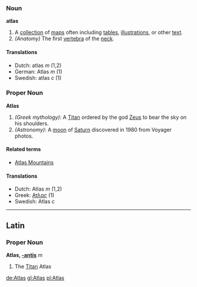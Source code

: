 === Noun ===
'''atlas'''

#A [[collection]] of [[map]]s often including [[table]]s, [[illustration]]s, or other [[text]].
#''(Anatomy)'' The first [[vertebra]] of the [[neck]].

====Translations====
*Dutch: atlas ''m'' (1,2)
*German: Atlas ''m'' (1)
*Swedish: atlas ''c'' (1)

=== Proper Noun ===
'''Atlas'''

#''(Greek mythology)'': A [[Titan]] ordered by the god [[Zeus]] to bear the sky on his shoulders.
#''(Astronomy)'': A [[moon]] of [[Saturn]] discovered in 1980 from Voyager photos.

====Related terms====
*[[Atlas Mountains]]

====Translations====
*Dutch: Atlas ''m'' (1,2)
*Greek: [[Ατλας]] (1)
*Swedish: Atlas ''c''
----
==Latin==
===Proper Noun===
'''Atlas, [[Wiktionary Appendix:Latin third declension|-antis]]''' ''m''

#The [[Titan]] Atlas

[[de:Atlas]]
[[gl:Atlas]]
[[pl:Atlas]]